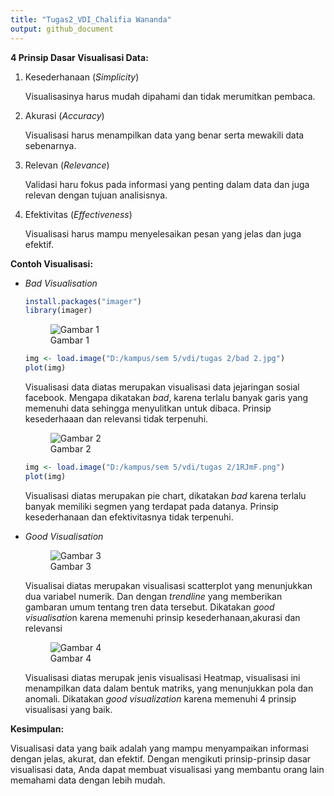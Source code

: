 ---
title: "Tugas2_VDI_Chalifia Wananda"
output: github_document
---

**4 Prinsip Dasar Visualisasi Data:**

1.  Kesederhanaan (*Simplicity*)

    Visualisasinya harus mudah dipahami dan tidak merumitkan pembaca.

2.  Akurasi (*Accuracy*)

    Visualisasi harus menampilkan data yang benar serta mewakili data sebenarnya.

3.  Relevan (*Relevance*)

    Validasi haru fokus pada informasi yang penting dalam data dan juga relevan dengan tujuan analisisnya.

4.  Efektivitas (*Effectiveness*)

    Visualisasi harus mampu menyelesaikan pesan yang jelas dan juga efektif.

**Contoh Visualisasi:**

-   *Bad Visualisation*

    ```{r}
    install.packages("imager")
    library(imager)

    ```

    ![Gambar 1](D:/kampus/sem%205/vdi/tugas%202/bad%202.jpg)

    ```{r}
    img <- load.image("D:/kampus/sem 5/vdi/tugas 2/bad 2.jpg")
    plot(img)
    ```

    Visualisasi data diatas merupakan visualisasi data jejaringan sosial facebook. Mengapa dikatakan *bad*, karena terlalu banyak garis yang memenuhi data sehingga menyulitkan untuk dibaca. Prinsip kesederhaaan dan relevansi tidak terpenuhi.

    ![Gambar 2](D:/kampus/sem%205/vdi/tugas%202/1RJmF.png)

    ```{r}
    img <- load.image("D:/kampus/sem 5/vdi/tugas 2/1RJmF.png")
    plot(img)
    ```

    Visualisasi diatas merupakan pie chart, dikatakan *bad* karena terlalu banyak memiliki segmen yang terdapat pada datanya. Prinsip kesederhanaan dan efektivitasnya tidak terpenuhi.

-   *Good Visualisation*

    ![Gambar 3](D:/kampus/sem%205/vdi/tugas%202/good1.png)

    Visualisai diatas merupakan visualisasi scatterplot yang menunjukkan dua variabel numerik. Dan dengan *trendline* yang memberikan gambaran umum tentang tren data tersebut. Dikatakan *good visualisatio*n karena memenuhi prinsip kesederhanaan,akurasi dan relevansi

    ![Gambar 4](D:/kampus/sem%205/vdi/tugas%202/good2.jpeg)

    Visualisasi diatas merupak jenis visualisasi Heatmap, visualisasi ini menampilkan data dalam bentuk matriks, yang menunjukkan pola dan anomali. Dikatakan *good visualization* karena memenuhi 4 prinsip visualisasi yang baik.

**Kesimpulan:**

Visualisasi data yang baik adalah yang mampu menyampaikan informasi dengan jelas, akurat, dan efektif. Dengan mengikuti prinsip-prinsip dasar visualisasi data, Anda dapat membuat visualisasi yang membantu orang lain memahami data dengan lebih mudah.
